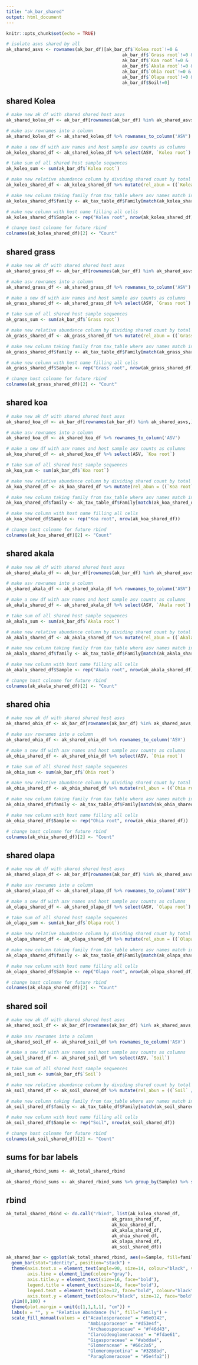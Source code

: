 ```yaml
---
title: "ak_bar_shared"
output: html_document
---
```


```r
knitr::opts_chunk$set(echo = TRUE)
```


```r

# isolate asvs shared by all
ak_shared_asvs <- rownames(ak_bar_df)[ak_bar_df$`Kolea root`!=0 &
                                            ak_bar_df$`Grass root`!=0 &
                                            ak_bar_df$`Koa root`!=0 &
                                            ak_bar_df$`Akala root`!=0 &
                                            ak_bar_df$`Ohia root`!=0 &
                                            ak_bar_df$`Olapa root`!=0 &
                                            ak_bar_df$Soil!=0]


```



## shared Kolea

```r

# make new ak df with shared shared host asvs
ak_shared_kolea_df <- ak_bar_df[rownames(ak_bar_df) %in% ak_shared_asvs,]

# make asv rownames into a column
ak_shared_kolea_df <- ak_shared_kolea_df %>% rownames_to_column('ASV')

# make a new df with asv names and host sample asv counts as columns
ak_kolea_shared_df <- ak_shared_kolea_df %>% select(ASV, `Kolea root`)

# take sum of all shared host sample sequences
ak_kolea_sum <- sum(ak_bar_df$`Kolea root`)

# make new relative abundance column by dividing shared count by total
ak_kolea_shared_df <- ak_kolea_shared_df %>% mutate(rel_abun = ((`Kolea root` / ak_kolea_sum) * 100))

# make new column taking family from tax_table where asv names match in both dfs
ak_kolea_shared_df$family <- ak_tax_table_df$Family[match(ak_kolea_shared_df$ASV, ak_tax_table_df$ASV)]

# make new column with host name filling all cells
ak_kolea_shared_df$Sample <- rep("Kolea root", nrow(ak_kolea_shared_df))

# change host colname for future rbind
colnames(ak_kolea_shared_df)[2] <- "Count"


```


## shared grass

```r

# make new ak df with shared shared host asvs
ak_shared_grass_df <- ak_bar_df[rownames(ak_bar_df) %in% ak_shared_asvs,]

# make asv rownames into a column
ak_shared_grass_df <- ak_shared_grass_df %>% rownames_to_column('ASV')

# make a new df with asv names and host sample asv counts as columns
ak_grass_shared_df <- ak_shared_grass_df %>% select(ASV, `Grass root`)

# take sum of all shared host sample sequences
ak_grass_sum <- sum(ak_bar_df$`Grass root`)

# make new relative abundance column by dividing shared count by total
ak_grass_shared_df <- ak_grass_shared_df %>% mutate(rel_abun = ((`Grass root` / ak_grass_sum) * 100))

# make new column taking family from tax_table where asv names match in both dfs
ak_grass_shared_df$family <- ak_tax_table_df$Family[match(ak_grass_shared_df$ASV, ak_tax_table_df$ASV)]

# make new column with host name filling all cells
ak_grass_shared_df$Sample <- rep("Grass root", nrow(ak_grass_shared_df))

# change host colname for future rbind
colnames(ak_grass_shared_df)[2] <- "Count"

```


## shared koa

```r


# make new ak df with shared shared host asvs
ak_shared_koa_df <- ak_bar_df[rownames(ak_bar_df) %in% ak_shared_asvs,]

# make asv rownames into a column
ak_shared_koa_df <- ak_shared_koa_df %>% rownames_to_column('ASV')

# make a new df with asv names and host sample asv counts as columns
ak_koa_shared_df <- ak_shared_koa_df %>% select(ASV, `Koa root`)

# take sum of all shared host sample sequences
ak_koa_sum <- sum(ak_bar_df$`Koa root`)

# make new relative abundance column by dividing shared count by total
ak_koa_shared_df <- ak_koa_shared_df %>% mutate(rel_abun = ((`Koa root` / ak_koa_sum) * 100))

# make new column taking family from tax_table where asv names match in both dfs
ak_koa_shared_df$family <- ak_tax_table_df$Family[match(ak_koa_shared_df$ASV, ak_tax_table_df$ASV)]

# make new column with host name filling all cells
ak_koa_shared_df$Sample <- rep("Koa root", nrow(ak_koa_shared_df))

# change host colname for future rbind
colnames(ak_koa_shared_df)[2] <- "Count"


```


## shared akala

```r

# make new ak df with shared shared host asvs
ak_shared_akala_df <- ak_bar_df[rownames(ak_bar_df) %in% ak_shared_asvs,]

# make asv rownames into a column
ak_shared_akala_df <- ak_shared_akala_df %>% rownames_to_column('ASV')

# make a new df with asv names and host sample asv counts as columns
ak_akala_shared_df <- ak_shared_akala_df %>% select(ASV, `Akala root`)

# take sum of all shared host sample sequences
ak_akala_sum <- sum(ak_bar_df$`Akala root`)

# make new relative abundance column by dividing shared count by total
ak_akala_shared_df <- ak_akala_shared_df %>% mutate(rel_abun = ((`Akala root` / ak_akala_sum) * 100))

# make new column taking family from tax_table where asv names match in both dfs
ak_akala_shared_df$family <- ak_tax_table_df$Family[match(ak_akala_shared_df$ASV, ak_tax_table_df$ASV)]

# make new column with host name filling all cells
ak_akala_shared_df$Sample <- rep("Akala root", nrow(ak_akala_shared_df))

# change host colname for future rbind
colnames(ak_akala_shared_df)[2] <- "Count"

```


## shared ohia

```r

# make new ak df with shared shared host asvs
ak_shared_ohia_df <- ak_bar_df[rownames(ak_bar_df) %in% ak_shared_asvs,]

# make asv rownames into a column
ak_shared_ohia_df <- ak_shared_ohia_df %>% rownames_to_column('ASV')

# make a new df with asv names and host sample asv counts as columns
ak_ohia_shared_df <- ak_shared_ohia_df %>% select(ASV, `Ohia root`)

# take sum of all shared host sample sequences
ak_ohia_sum <- sum(ak_bar_df$`Ohia root`)

# make new relative abundance column by dividing shared count by total
ak_ohia_shared_df <- ak_ohia_shared_df %>% mutate(rel_abun = ((`Ohia root` / ak_ohia_sum) * 100))

# make new column taking family from tax_table where asv names match in both dfs
ak_ohia_shared_df$family <- ak_tax_table_df$Family[match(ak_ohia_shared_df$ASV, ak_tax_table_df$ASV)]

# make new column with host name filling all cells
ak_ohia_shared_df$Sample <- rep("Ohia root", nrow(ak_ohia_shared_df))

# change host colname for future rbind
colnames(ak_ohia_shared_df)[2] <- "Count"

```


## shared olapa

```r

# make new ak df with shared shared host asvs
ak_shared_olapa_df <- ak_bar_df[rownames(ak_bar_df) %in% ak_shared_asvs,]

# make asv rownames into a column
ak_shared_olapa_df <- ak_shared_olapa_df %>% rownames_to_column('ASV')

# make a new df with asv names and host sample asv counts as columns
ak_olapa_shared_df <- ak_shared_olapa_df %>% select(ASV, `Olapa root`)

# take sum of all shared host sample sequences
ak_olapa_sum <- sum(ak_bar_df$`Olapa root`)

# make new relative abundance column by dividing shared count by total
ak_olapa_shared_df <- ak_olapa_shared_df %>% mutate(rel_abun = ((`Olapa root` / ak_olapa_sum) * 100))

# make new column taking family from tax_table where asv names match in both dfs
ak_olapa_shared_df$family <- ak_tax_table_df$Family[match(ak_olapa_shared_df$ASV, ak_tax_table_df$ASV)]

# make new column with host name filling all cells
ak_olapa_shared_df$Sample <- rep("Olapa root", nrow(ak_olapa_shared_df))

# change host colname for future rbind
colnames(ak_olapa_shared_df)[2] <- "Count"

```


## shared soil

```r

# make new ak df with shared shared host asvs
ak_shared_soil_df <- ak_bar_df[rownames(ak_bar_df) %in% ak_shared_asvs,]
  
# make asv rownames into a column
ak_shared_soil_df <- ak_shared_soil_df %>% rownames_to_column('ASV')

# make a new df with asv names and host sample asv counts as columns
ak_soil_shared_df <- ak_shared_soil_df %>% select(ASV, `Soil`)

# take sum of all shared host sample sequences
ak_soil_sum <- sum(ak_bar_df$`Soil`)

# make new relative abundance column by dividing shared count by total
ak_soil_shared_df <- ak_soil_shared_df %>% mutate(rel_abun = ((`Soil` / ak_soil_sum) * 100))

# make new column taking family from tax_table where asv names match in both dfs
ak_soil_shared_df$family <- ak_tax_table_df$Family[match(ak_soil_shared_df$ASV, ak_tax_table_df$ASV)]

# make new column with host name filling all cells
ak_soil_shared_df$Sample <- rep("Soil", nrow(ak_soil_shared_df))

# change host colname for future rbind
colnames(ak_soil_shared_df)[2] <- "Count"

```


## sums for bar labels

```r

ak_shared_rbind_sums <- ak_total_shared_rbind

ak_shared_rbind_sums <- ak_shared_rbind_sums %>% group_by(Sample) %>% summarise(count=length(unique(ASV)), abund=sum(rel_abun))

```



## rbind

```r

ak_total_shared_rbind <- do.call("rbind", list(ak_kolea_shared_df,
                                        ak_grass_shared_df,
                                        ak_koa_shared_df,
                                        ak_akala_shared_df,
                                        ak_ohia_shared_df,
                                        ak_olapa_shared_df,
                                        ak_soil_shared_df))

ak_shared_bar <- ggplot(ak_total_shared_rbind, aes(x=Sample, fill=family, y=rel_abun)) +
  geom_bar(stat="identity", position="stack") +
  theme(axis.text.x = element_text(angle=90, size=14, colour="black", vjust=0.5, hjust=1, face="bold"), panel.grid.major=element_blank(), panel.grid.minor=element_blank(), panel.background=element_blank(),
        axis.line = element_line(colour="gray"),
        axis.title.y = element_text(size=16, face="bold"),
        legend.title = element_text(size=16, face="bold"),
        legend.text = element_text(size=12, face="bold", colour="black"),
        axis.text.y = element_text(colour="black", size=12, face="bold")) +
  ylim(0,100) +
  theme(plot.margin = unit(c(1,1,1,1), "cm")) +
  labs(x = "", y = "Relative Abundance (%)", fill="Family") +
  scale_fill_manual(values = c("Acaulosporaceae" = "#9e0142",
                               "Ambisporaceae" = "#d53e4f",
                               "Archaeosporaceae" = "#f46d43",
                               "Claroideoglomeraceae" = "#fdae61",
                               "Gigasporaceae" = "#abdda4",
                               "Glomeraceae" = "#66c2a5",
                               "Glomeromycotina" = "#3288bd",
                               "Paraglomeraceae" = "#5e4fa2"))

```





